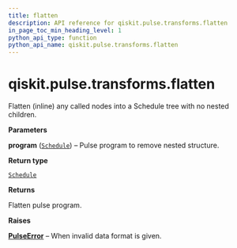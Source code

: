 ```yaml
---
title: flatten
description: API reference for qiskit.pulse.transforms.flatten
in_page_toc_min_heading_level: 1
python_api_type: function
python_api_name: qiskit.pulse.transforms.flatten
---
```


# qiskit.pulse.transforms.flatten

<Function id="qiskit.pulse.transforms.flatten" github="https://github.com/qiskit/qiskit/tree/stable/0.22/qiskit/pulse/transforms/canonicalization.py" signature="flatten(program)">
  Flatten (inline) any called nodes into a Schedule tree with no nested children.

  **Parameters**

  **program** ([`Schedule`](qiskit.pulse.Schedule "qiskit.pulse.schedule.Schedule")) – Pulse program to remove nested structure.

  **Return type**

  [`Schedule`](qiskit.pulse.Schedule "qiskit.pulse.schedule.Schedule")

  **Returns**

  Flatten pulse program.

  **Raises**

  [**PulseError**](pulse#qiskit.pulse.PulseError "qiskit.pulse.PulseError") – When invalid data format is given.
</Function>


